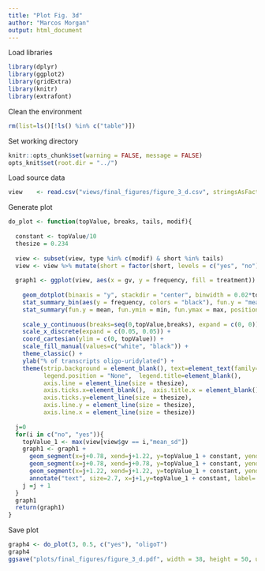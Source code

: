 ```yaml
---
title: "Plot Fig. 3d"
author: "Marcos Morgan"
output: html_document
---
```


Load libraries
```r
library(dplyr)
library(ggplot2)
library(gridExtra)
library(knitr)
library(extrafont)                        
```

Clean the environment
```r
rm(list=ls()[!ls() %in% c("table")])
```

Set working directory
```r
knitr::opts_chunk$set(warning = FALSE, message = FALSE)
opts_knit$set(root.dir = "../")
```

Load source data
```r
view    <- read.csv("views/final_figures/figure_3_d.csv", stringsAsFactors=FALSE)
```

Generate plot
```r
do_plot <- function(topValue, breaks, tails, modif){
  
  constant <- topValue/10
  thesize = 0.234 
  
  view <- subset(view, type %in% c(modif) & short %in% tails) 
  view <- view %>% mutate(short = factor(short, levels = c("yes", "no"))) 
  
  graph1 <- ggplot(view, aes(x = gv, y = frequency, fill = treatment)) +
    
    geom_dotplot(binaxis = "y", stackdir = "center", binwidth = 0.02*topValue, position=position_dodge(width=0.9)) +
    stat_summary_bin(aes(y = frequency, colors = "black"), fun.y = "mean", geom = "bar", width = 0.2, position = position_dodge(width=0.9), colour="black") +
    stat_summary(fun.y = mean, fun.ymin = min, fun.ymax = max, position=position_dodge(width=0.9), color = "black", size = 0.5, shape= ".") +
    
    scale_y_continuous(breaks=seq(0,topValue,breaks), expand = c(0, 0)) +
    scale_x_discrete(expand = c(0.05, 0.05)) +
    coord_cartesian(ylim = c(0, topValue)) +
    scale_fill_manual(values=c("white", "black")) +
    theme_classic() + 
    ylab("% of transcripts oligo-uridylated") + 
    theme(strip.background = element_blank(), text=element_text(family="Arial", size=8), plot.margin=unit(c(0.15,0.15,0.15,0.15), "cm"),
          legend.position = "None",  legend.title=element_blank(),
          axis.line = element_line(size = thesize),
          axis.ticks.x=element_blank(),  axis.title.x = element_blank(), 
          axis.ticks.y=element_line(size = thesize),
          axis.line.y = element_line(size = thesize),
          axis.line.x = element_line(size = thesize))  
  
  j=0
  for(i in c("no", "yes")){
    topValue_1 <- max(view[view$gv == i,"mean_sd"])
    graph1 <- graph1 + 
      geom_segment(x=j+0.78, xend=j+1.22, y=topValue_1 + constant, yend=topValue_1 + constant, size = thesize) +
      geom_segment(x=j+0.78, xend=j+0.78, y=topValue_1 + constant, yend=topValue_1 + constant/2, size = thesize) +
      geom_segment(x=j+1.22, xend=j+1.22, y=topValue_1 + constant, yend=topValue_1 + constant/2, size = thesize) +
      annotate("text", size=2.7, x=j+1,y=topValue_1 + constant, label= view[view$gv == i,"label"][1])
    j =j + 1
  }
  graph1
  return(graph1)
}
```

Save plot
```r
graph4 <- do_plot(3, 0.5, c("yes"), "oligoT")
graph4
ggsave("plots/final_figures/figure_3_d.pdf", width = 38, height = 50, units = "mm", useDingbats=FALSE)
```

```r

```




